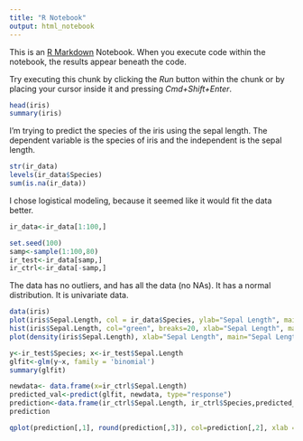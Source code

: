 ```yaml
---
title: "R Notebook"
output: html_notebook
---
```


This is an [R Markdown](http://rmarkdown.rstudio.com) Notebook. When you execute code within the notebook, the results appear beneath the code. 

Try executing this chunk by clicking the *Run* button within the chunk or by placing your cursor inside it and pressing *Cmd+Shift+Enter*. 

```r
head(iris)
summary(iris)
```

I'm trying to predict the species of the iris using the sepal length. The dependent variable is the species of iris and the independent is the sepal length.
```r
str(ir_data)
levels(ir_data$Species)
sum(is.na(ir_data))
```

I chose logistical modeling, because it seemed like it would fit the data better. 
```r
ir_data<-ir_data[1:100,]

set.seed(100)
samp<-sample(1:100,80)
ir_test<-ir_data[samp,]
ir_ctrl<-ir_data[-samp,]
```

The data has no outliers, and has all the data (no NAs). It has a normal distribution. It is univariate data.
```r
data(iris)
plot(iris$Sepal.Length, col = ir_data$Species, ylab="Sepal Length", main="Sepal lengths of 3 irises")
hist(iris$Sepal.Length, col="green", breaks=20, xlab="Sepal Length", main="Sepal lengths of 3 irises")
plot(density(iris$Sepal.Length), xlab="Sepal Length", main="Sepal Lengths of 3 irises")
```

```r
y<-ir_test$Species; x<-ir_test$Sepal.Length
glfit<-glm(y~x, family = 'binomial')
summary(glfit)
```

```r
newdata<- data.frame(x=ir_ctrl$Sepal.Length)
predicted_val<-predict(glfit, newdata, type="response")
prediction<-data.frame(ir_ctrl$Sepal.Length, ir_ctrl$Species,predicted_val)
prediction
```

```r
qplot(prediction[,1], round(prediction[,3]), col=prediction[,2], xlab = 'Sepal Length', ylab = 'Prediction using Logistic Reg.')

```
